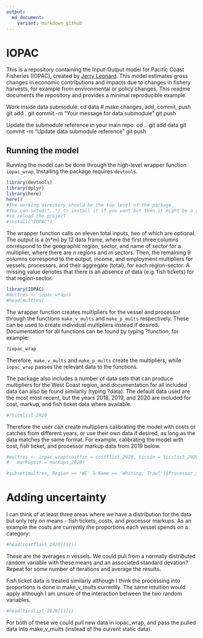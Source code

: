 ```yaml
---
output:
  md_document:
    variant: markdown_github
---
```


<!-- README.md is generated from README.Rmd. Please edit that file -->

# IOPAC

This is a repository containing the Input-Output model for Pacific Coast 
Fisheries (IOPAC), created by [Jerry Leonard](https://github.com/allen-chen-noaa-gov/IOPAC_pub/blob/main/inst/leonard_TM.pdf).
This model estimates gross changes in economic contributions and impacts due to 
changes in fishery harvests, for example from environmental or policy changes. 
This readme documents the repository and provides a minimal reproducible 
example.

Work inside data submodule:
cd data
# make changes, add, commit, push
git add .
git commit -m "Your message for data submodule"
git push

Update the submodule reference in your main repo:
cd ..
git add data
git commit -m "Update data submodule reference"
git push

## Running the model

Running the model can be done through the high-level wrapper function 
`iopac_wrap`. Installing the package requires `devtools`.

```r
library(devtools)
library(dplyr)
library(here)
here()
#The working directory should be the top level of the package.
#You can setwd("..") to install it if you want but then it might be a good idea
#to reload the project
#install("IOPAC")
```

The wrapper function calls on eleven total inputs, two of which are optional. 
The output is a (n*m) by 12 data frame, where the first three columns 
correspond to the geographic region, sector, and name of sector for a 
multiplier, where there are _n_ regions and _m_ sectors. Then, the remaining 9 
columns correspond to the output, income, and employment multipliers for 
vessels, processors, and their aggregate (total), for each region-sector. A 
missing value denotes that there is an absence of data (e.g. fish tickets) for 
that region-sector.

```r
library(IOPAC)
#multres <- iopac_wrap()
#head(multres)
```

The wrapper function creates multipliers for the vessel and processor through 
the functions `make_v_mults` and `make_p_mults` respectively. These can be used 
to create individual multipliers instead if desired. Documentation for all 
functions can be found by typing ?function, for example:

```r
?iopac_wrap
```

Therefore, `make_v_mults` and `make_p_mults` create the multipliers, while
`iopac_wrap` passes the relevant data to the functions.

The package also includes a number of data sets that can produce multipliers 
for the West Coast region, and documentation for all included data can also be 
found similarily (typing ?data). The default data used are the most most recent, 
but the years 2018, 2019, and 2020 are included for cost, markup, and fish 
ticket data where available. 

```r
#?ticslist_2020
```

Therefore the user can create multipliers calibrating the model with costs or
catches from different years, or use their own data if desired, as long as the 
data matches the same format. For example, calibrating the model with cost, fish
ticket, and processor markup data from 2019 below.

```r

#multres <- iopac_wrap(costfin = costflist_2020, ticsin = ticslist_2020, 
#	markupsin = markups_2020)

#subset(multres, Region == 'WC' & Name == 'Whiting, Trawl')$Processor_income

```

# Adding uncertainty
I can think of at least three areas where we have a distribution for the data
but only rely on means - fish tickets, costs, and processor markups. As an
example the costs are currently the proportions each vessel spends on a
category:

```r
#head(costflist_2020[[1]])
```

These are the averages *n* vessels. We could pull from a normally distributed
random variable with these means and an associated standard devation? Repeat for
some number of iterations and average the results.

Fish ticket data is treated similarly although I think the processing into
proportions is done in make_v_mults currently. The same intuition would apply
although I am unsure of the interaction between the two random variables.

```r
#head(ticslist_2020[[1]])
```

For both of these we could pull new data in iopac_wrap, and pass the pulled
data into make_v_mults (instead of the current static data).
